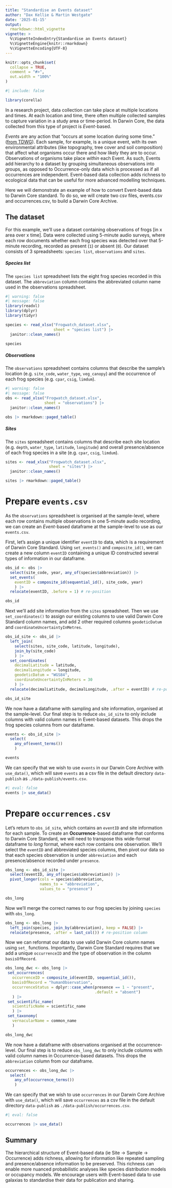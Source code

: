 ```yaml
---
title: "Standardise an Events dataset"
author: "Dax Kellie & Martin Westgate"
date: '2025-01-15'
output:
  rmarkdown::html_vignette
vignette: >
  %\VignetteIndexEntry{Standardise an Events dataset}
  %\VignetteEngine{knitr::rmarkdown}
  %\VignetteEncoding{UTF-8}
---
```


```r
knitr::opts_chunk$set(
  collapse = TRUE,
  comment = "#>",
  out.width = "100%"
)
```

```r
#| include: false

library(corella)
```


In a research project, data collection can take place at multiple locations and times. At each location and time, there often multiple collected samples to capture variation in a study area or time-period. In Darwin Core, the data collected from this type of project is *Event*-based. 

*Events* are any action that "occurs at some location during some time." ([from TDWG](https://dwc.tdwg.org/list/#dwc_Event)). Each sample, for example, is a unique event, with its own environmental attributes (like topography, tree cover and soil composition) that affect what organisms occur there and how likely they are to occur. Observations of organisms take place *within* each Event. As such, Events add hierarchy to a dataset by grouping simultaneous observations into groups, as opposed to Occurrence-only data which is processed as if all occurrences are independent. Event-based data collection adds richness to ecological data that can be useful for more advanced modelling techniques.

Here we will demonstrate an example of how to convert Event-based data to Darwin Core standard. To do so, we will create two csv files, events.csv and occurrences.csv, to build a Darwin Core Archive.

## The dataset

For this example, we'll use a dataset containing observations of frogs [in x area over x time]. Data were collected using 5-minute audio surveys, where each row documents whether each frog species was detected over that 5-minute recording, recorded as present (`1`) or absent (`0`). Our dataset consists of 3 spreadsheets: `species list`, `observations` and `sites`.

##### Species list

The `species list` spreadsheet lists the eight frog species recorded in this dataset. The `abbreviation` column contains the abbreviated column name used in the observations spreadsheet.

```r
#| warning: false
#| message: false
library(readxl)
library(dplyr)
library(tidyr)

species <- read_xlsx("Frogwatch_dataset.xlsx", 
                     sheet = "species list") |> 
  janitor::clean_names()

species
```

##### Observations

The `observations` spreadsheet contains columns that describe the sample's location (e.g. `site_code`, `water_type`, `veg_canopy`) and the occurrence of each frog species (e.g. `cpar`, `csig`, `limdum`). 

```r
#| warning: false
#| message: false
obs <- read_xlsx("Frogwatch_dataset.xlsx", 
                 sheet = "observations") |>
  janitor::clean_names()

obs |> rmarkdown::paged_table()
```

##### Sites

The `sites` spreadsheet contains columns that describe each site location (e.g. `depth`, `water_type`, `latitude`, `longitude`) and overall presence/absence of each frog species in a site (e.g. `cpar`, `csig`, `limdum`). 

```r
sites <- read_xlsx("Frogwatch_dataset.xlsx", 
                   sheet = "sites") |>
  janitor::clean_names()

sites |> rmarkdown::paged_table()
```

# Prepare `events.csv`

As the `observations` spreadsheet is organised at the sample-level, where each row contains multiple observations in one 5-minute audio recording, we can create an *Event*-based dataframe at the sample-level to use as our `events.csv`.

First, let's assign a unique identifier `eventID` to data, which is a requirement of Darwin Core Standard. Using `set_events()` and `composite_id()`, we can create a new column `eventID` containing a unique ID constructed several types of information in our dataframe.

```r
obs_id <- obs |>
  select(site_code, year, any_of(species$abbreviation)) |>
  set_events(
    eventID = composite_id(sequential_id(), site_code, year)
    ) |>
  relocate(eventID, .before = 1) # re-position

obs_id
```

Next we'll add site information from the `sites` spreadsheet. Then we use `set_coordinates()` to assign our existing columns to use valid Darwin Core Standard column names, and add 2 other required columns `geodeticDatum` and `coordinateUncertaintyInMetres`.

```r
obs_id_site <- obs_id |>
  left_join(
    select(sites, site_code, latitude, longitude),
    join_by(site_code)
    ) |>
  set_coordinates(
    decimalLatitude = latitude, 
    decimalLongitude = longitude,
    geodeticDatum = "WGS84",
    coordinateUncertaintyInMeters = 30
    ) |>
  relocate(decimalLatitude, decimalLongitude, .after = eventID) # re-position cols

obs_id_site
```

We now have a dataframe with sampling and site information, organised at the sample-level. Our final step is to reduce `obs_id_site` to only include columns with valid column names in Event-based datasets. This drops the frog species columns from our dataframe.

```r
events <- obs_id_site |>
  select(
    any_of(event_terms())
    )

events
```

We can specify that we wish to use `events` in our Darwin Core Archive with `use_data()`, which will save `events` as a csv file in the default directory `data-publish` as `./data-publish/events.csv`.

```r
#| eval: false
events |> use_data()
```


# Prepare `occurrences.csv`

Let's return to `obs_id_site`, which contains an `eventID` and site information for each sample. To create an **Occurrence**-based dataframe that conforms to Darwin Core Standard, we will need to transpose this wide-format dataframe to *long* format, where each row contains one observation. We'll select the `eventID` and abbreviated species columns, then pivot our data so that each species observation is under `abbreviation` and each presence/absence recorded under `presence`.

```r
obs_long <- obs_id_site |>
  select(eventID, any_of(species$abbreviation)) |>
  pivot_longer(cols = species$abbreviation,
               names_to = "abbreviation",
               values_to = "presence")

obs_long
```

Now we'll merge the correct names to our frog species by joining `species` with `obs_long`.

```r
obs_long <- obs_long |>
  left_join(species, join_by(abbreviation), keep = FALSE) |>
  relocate(presence, .after = last_col()) # re-position column
```

Now we can reformat our data to use valid Darwin Core column names using `set_` functions. Importantly, Darwin Core Standard requires that we add a unique `occurrenceID` and the type of observation in the column `basisOfRecord`.

```r
obs_long_dwc <- obs_long |>
 set_occurrences(
   occurrenceID = composite_id(eventID, sequential_id()),
   basisOfRecord = "humanObservation",
   occurrenceStatus = dplyr::case_when(presence == 1 ~ "present",
                                       .default = "absent")
   ) |>
 set_scientific_name(
   scientificName = scientific_name
   ) |>
 set_taxonomy(
   vernacularName = common_name
   )

obs_long_dwc
```


We now have a dataframe with observations organised at the occurrence-level. Our final step is to reduce `obs_long_dwc` to only include columns with valid column names in Occurrence-based datasets. This drops the `abbreviation` column from our dataframe.

```r
occurrences <- obs_long_dwc |>
  select(
    any_of(occurrence_terms())
    )
```

We can specify that we wish to use `occurrences` in our Darwin Core Archive with `use_data()`, which will save `occurrences` as a csv file in the default directory `data-publish` as `./data-publish/occurrences.csv`.

```r
#| eval: false

occurrences |> use_data()
```


<!-- 
### Taxonomy?

Additional information on how to use galah to crosscheck scientificName matching?

-->

## Summary

The hierarchical structure of Event-based data (ie Site -> Sample -> Occurrence) adds richness, allowing for information like repeated sampling and presence/absence information to be preserved. This richness can enable more nuanced probabilistic analyses like species distribution models or occupancy models. We encourage users with Event-based data to use galaxias to standardise their data for publication and sharing.
